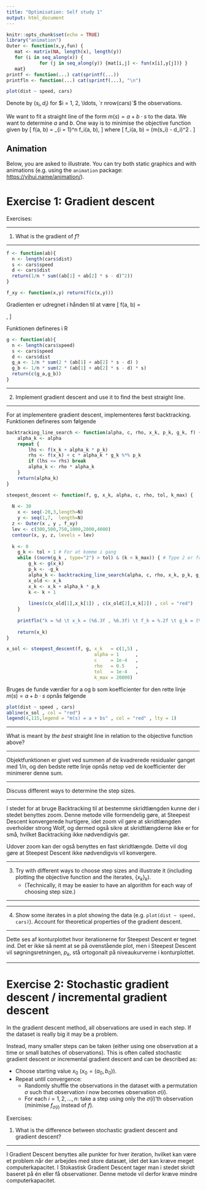 ```yaml
---
title: "Optimisation: Self study 1"
output: html_document
---
```


```r
knitr::opts_chunk$set(echo = TRUE)
library("animation")
Outer <- function(x,y,fun) {
   mat <- matrix(NA, length(x), length(y))
   for (i in seq_along(x)) {
            for (j in seq_along(y)) {mat[i,j] <- fun(x[i],y[j])} }
   mat}
printf <- function(...) cat(sprintf(...))
printfln <- function(...) cat(sprintf(...), "\n")
```


```r
plot(dist ~ speed, cars)
```

Denote by $(s_i, d_i)$ for $i = 1, 2, \ldots, `r nrow(cars)`$ the observations.

We want to fit a straight line of the form $m(s) = a + b \cdot s$ to the data. We want to determine $a$ and $b$. One way is to minimise the objective function given by
\[
f(a, b) = \frac{1}{n} \sum_{i = 1}^n f_i(a, b),
\]
where
\[
f_i(a, b) = (m(s_i) - d_i)^2 .
\]

## Animation

Below, you are asked to illustrate. You can try both static graphics and with animations (e.g. using the `animation` package: <https://yihui.name/animation/>).

# Exercise 1: Gradient descent

Exercises:


***
1. What is the gradient of $f$?

***
```r
f <- function(ab){
  n <- length(cars$dist)
  s <- cars$speed
  d <- cars$dist
  return(1/n * sum((ab[1] + ab[2] * s - d)^2))
}

f_xy <- function(x,y) return(f(c(x,y)))
```

Gradienten er udregnet i hånden til at være
\[
\nabla f(a, b) = \begin{pmatrix}1/n \sum^n_{i=1}2((a+bs_i)-d_i)\\ 1/n\sum^n_{i=1}2((a+bs_i)-d_i)s_i\end{pmatrix},
\]

Funktionen defineres i R
```r
g <- function(ab){
  n <- length(cars$speed)
  s <- cars$speed
  d <- cars$dist 
  g_a <- 1/n * sum(2 * (ab[1] + ab[2] * s - d) )
  g_b <- 1/n * sum(2 * (ab[1] + ab[2] * s - d) * s)
  return(c(g_a,g_b))
}
```

***
2. Implement gradient descent and use it to find the best straight line.

***

For at implementere gradient descent, implementeres først backtracking. Funktionen defineres som følgende
```r
backtracking_line_search <- function(alpha, c, rho, x_k, p_k, g_k, f) {
	alpha_k <- alpha
	repeat { 
		lhs <- f(x_k + alpha_k * p_k)
		rhs <- f(x_k) + c * alpha_k * g_k %*% p_k
		if (lhs <= rhs) break
		alpha_k <- rho * alpha_k
	}
	return(alpha_k)
}
```


```r
steepest_descent <- function(f, g, x_k, alpha, c, rho, tol, k_max) {
	
  N <- 30
	x <- seq(-20,3,length=N)
	y <- seq(1,7,  length=N)
  z <- Outer(x , y , f_xy)
  lev <- c(300,500,750,1000,2000,4000)
  contour(x, y, z, levels = lev)
  
  k <- 0
	g_k <- tol + 1 # For at komme i gang
	while ((norm(g_k , type="2") > tol) & (k < k_max)) { # Type 2 er for vektorer
		g_k <- g(x_k)
		p_k <- -g_k 
		alpha_k <- backtracking_line_search(alpha, c, rho, x_k, p_k, g_k, f)
		x_old <- x_k
		x_k <- x_k + alpha_k * p_k
		k <- k + 1
		
		lines(c(x_old[1],x_k[1]) , c(x_old[2],x_k[2]) , col = "red")
	}
	
	printfln("k = %d \t x_k = (%6.3f , %6.3f) \t f_k = %.2f \t g_k = (%8.3f , %8.3f) \t alpha_k = %.5f", k, x_k[1] , x_k[2], f(x_k), g_k[1] , g_k[2], alpha_k)
	
	return(x_k)
}

x_sol <- steepest_descent(f, g, x_k   = c(1,5) , 
                                alpha = 1      ,
                                c     = 1e-4   , 
                                rho   = 0.5    , 
                                tol   = 1e-4   , 
                                k_max = 20000)
```

Bruges de funde værdier for a og b som koefficienter for den rette linje $m(s) = a + b \cdot s$ opnås følgende
```r
plot(dist ~ speed , cars)
abline(x_sol , col = "red")
legend(4,115,legend = "m(s) = a + bs" , col = "red" , lty = 1)
```


***
What is meant by *the best* straight line in relation to the objective function above?

***

Objektfunktionen er givet ved summen af de kvadrerede residualer ganget med 1/n, og den bedste rette linje opnås netop ved de koefficienter der minimerer denne sum.  

***
Discuss different ways to determine the step sizes.

***
    
I stedet for at bruge Backtracking til at bestemme skridtlængden kunne der i stedet benyttes zoom. Denne metode ville formendelig gøre, at Steepest Descent konvergerede hurtigere, idet zoom vil gøre at skridtlængden overholder strong Wolf, og dermed også sikre at skridtlængderne ikke er for små, hvilket Backtracking ikke nødvendigvis gør.

Udover zoom kan der også benyttes en fast skridtlængde. Dette vil dog gøre at Steepest Descent ikke nødvendigvis vil konvergere.


***
3. Try with different ways to choose step sizes and illustrate it (including plotting the objective function and the iterates, $\{x_k\}_k$). 
    * (Technically, it may be easier to have an algorithm for each way of choosing step size.)

***

***
4. Show some iterates in a plot showing the data (e.g. `plot(dist ~ speed, cars)`).
Account for theoretical properties of the gradient descent.

***

Dette ses af konturplottet hvor iterationerne for Steepest Descent er tegnet ind. Det er ikke så nemt at se på ovenstående plot, men i Steepest Descent vil søgningsretningen, $p_k$, stå ortogonalt på niveaukurverne i konturplottet.

***

# Exercise 2: Stochastic gradient descent / incremental gradient descent

In the gradient descent method, all observations are used in each step. If the dataset is really big it may be a problem.

Instead, many smaller steps can be taken (either using one observation at a time or small batches of observations). This is often called stochastic gradient descent or incremental gradient descent and can be described as:

* Choose starting value $x_0$ ($x_0 = (a_0, b_0)$).
* Repeat until convergence:
    + Randomly shuffle the observations in the dataset with a permutation $\sigma$ such that observation $i$ now becomes observation $\sigma(i)$.
    + For each $i = 1, 2, \ldots, n$: take a step using only the $\sigma(i)$'th observation (minimise $f_{\sigma(i)}$ instead of $f$).

Exercises:

1. What is the difference between stochastic gradient descent and gradient descent?

***

I Gradient Descent benyttes alle punkter for hver iteration, hvilket kan være et problem når der arbejdes med store datasæt, idet det kan kræve meget computerkapacitet. I Stokastisk Gradient Descent tager man i stedet skridt baseret på én eller få observationer. Denne metode vil derfor kræve mindre computerkapacitet.  

